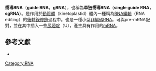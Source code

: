 '''嚮導RNA'''（'''guide RNA'''，'''gRNA'''），也稱為'''单链嚮導RNA'''（'''single guide RNA'''，'''sgRNA'''）。是作用於[[動質體|動質體]]（kinetoplastid）體內一種稱為[[RNA編輯|RNA編輯]]（RNA editing）的[[後轉錄修飾|後轉錄修飾]]過程中。也是一種小型[[非編碼RNA|非編碼RNA]]。可與pre-mRNA配對，並在其中插入一些[[尿嘧啶|尿嘧啶]]（U），產生具有作用的[[mRNA|mRNA]]。
==參考文獻==
*{{cite journal en
 | author = Daniel E. Golden & Stephen L. Hajduk
 | year = 2006 
 | title = The Importance of RNA Structure in RNA Editing and a Potential Proofreading Mechanism for Correct Guide RNA:pre-mRNA Binary Complex Formation
 | journal = 
 | volume = 359
 | issue = 3
 | pages = 585-596 
 }}
{{biochem-stub}}
{{nucleic acids}}
[[Category:RNA|Category:RNA]]